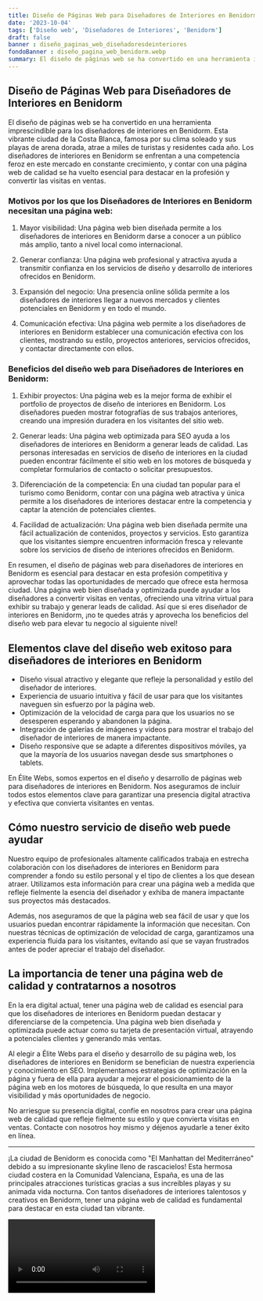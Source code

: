 ```yaml
---
title: Diseño de Páginas Web para Diseñadores de Interiores en Benidorm
date: '2023-10-04'
tags: ['Diseño web', 'Diseñadores de Interiores', 'Benidorm']
draft: false
banner : diseño_paginas_web_diseñadoresdeinteriores
fondoBanner : diseño_pagina_web_benidorm.webp
summary: El diseño de páginas web se ha convertido en una herramienta imprescindible para los diseñadores de interiores en Benidorm. Esta vibrante ciudad de la Costa Blanca, famosa por su clima soleado y sus playas de arena dorada, atrae a miles de turistas y residentes cada año. Los diseñadores de interiores en Benidorm se enfrentan a una competencia feroz en este mercado en constante crecimiento, y contar con una página web de calidad se ha vuelto esencial para destacar en la profesión y convertir las visitas en ventas.
---
```


## Diseño de Páginas Web para Diseñadores de Interiores en Benidorm

El diseño de páginas web se ha convertido en una herramienta imprescindible para los diseñadores de interiores en Benidorm. Esta vibrante ciudad de la Costa Blanca, famosa por su clima soleado y sus playas de arena dorada, atrae a miles de turistas y residentes cada año. Los diseñadores de interiores en Benidorm se enfrentan a una competencia feroz en este mercado en constante crecimiento, y contar con una página web de calidad se ha vuelto esencial para destacar en la profesión y convertir las visitas en ventas.

### Motivos por los que los Diseñadores de Interiores en Benidorm necesitan una página web:

1. Mayor visibilidad: Una página web bien diseñada permite a los diseñadores de interiores en Benidorm darse a conocer a un público más amplio, tanto a nivel local como internacional.

2. Generar confianza: Una página web profesional y atractiva ayuda a transmitir confianza en los servicios de diseño y desarrollo de interiores ofrecidos en Benidorm.

3. Expansión del negocio: Una presencia online sólida permite a los diseñadores de interiores llegar a nuevos mercados y clientes potenciales en Benidorm y en todo el mundo.

4. Comunicación efectiva: Una página web permite a los diseñadores de interiores en Benidorm establecer una comunicación efectiva con los clientes, mostrando su estilo, proyectos anteriores, servicios ofrecidos, y contactar directamente con ellos.

### Beneficios del diseño web para Diseñadores de Interiores en Benidorm:

1. Exhibir proyectos: Una página web es la mejor forma de exhibir el portfolio de proyectos de diseño de interiores en Benidorm. Los diseñadores pueden mostrar fotografías de sus trabajos anteriores, creando una impresión duradera en los visitantes del sitio web.

2. Generar leads: Una página web optimizada para SEO ayuda a los diseñadores de interiores en Benidorm a generar leads de calidad. Las personas interesadas en servicios de diseño de interiores en la ciudad pueden encontrar fácilmente el sitio web en los motores de búsqueda y completar formularios de contacto o solicitar presupuestos.

3. Diferenciación de la competencia: En una ciudad tan popular para el turismo como Benidorm, contar con una página web atractiva y única permite a los diseñadores de interiores destacar entre la competencia y captar la atención de potenciales clientes.

4. Facilidad de actualización: Una página web bien diseñada permite una fácil actualización de contenidos, proyectos y servicios. Esto garantiza que los visitantes siempre encuentren información fresca y relevante sobre los servicios de diseño de interiores ofrecidos en Benidorm.

En resumen, el diseño de páginas web para diseñadores de interiores en Benidorm es esencial para destacar en esta profesión competitiva y aprovechar todas las oportunidades de mercado que ofrece esta hermosa ciudad. Una página web bien diseñada y optimizada puede ayudar a los diseñadores a convertir visitas en ventas, ofreciendo una vitrina virtual para exhibir su trabajo y generar leads de calidad. Así que si eres diseñador de interiores en Benidorm, ¡no te quedes atrás y aprovecha los beneficios del diseño web para elevar tu negocio al siguiente nivel!

<GifSeo />

<Cta />

## Elementos clave del diseño web exitoso para diseñadores de interiores en Benidorm

- Diseño visual atractivo y elegante que refleje la personalidad y estilo del diseñador de interiores.
- Experiencia de usuario intuitiva y fácil de usar para que los visitantes naveguen sin esfuerzo por la página web.
- Optimización de la velocidad de carga para que los usuarios no se desesperen esperando y abandonen la página.
- Integración de galerías de imágenes y videos para mostrar el trabajo del diseñador de interiores de manera impactante.
- Diseño responsive que se adapte a diferentes dispositivos móviles, ya que la mayoría de los usuarios navegan desde sus smartphones o tablets.

En Élite Webs, somos expertos en el diseño y desarrollo de páginas web para diseñadores de interiores en Benidorm. Nos aseguramos de incluir todos estos elementos clave para garantizar una presencia digital atractiva y efectiva que convierta visitantes en ventas.

## Cómo nuestro servicio de diseño web puede ayudar

Nuestro equipo de profesionales altamente calificados trabaja en estrecha colaboración con los diseñadores de interiores en Benidorm para comprender a fondo su estilo personal y el tipo de clientes a los que desean atraer. Utilizamos esta información para crear una página web a medida que refleje fielmente la esencia del diseñador y exhiba de manera impactante sus proyectos más destacados.

Además, nos aseguramos de que la página web sea fácil de usar y que los usuarios puedan encontrar rápidamente la información que necesitan. Con nuestras técnicas de optimización de velocidad de carga, garantizamos una experiencia fluida para los visitantes, evitando así que se vayan frustrados antes de poder apreciar el trabajo del diseñador.

## La importancia de tener una página web de calidad y contratarnos a nosotros

En la era digital actual, tener una página web de calidad es esencial para que los diseñadores de interiores en Benidorm puedan destacar y diferenciarse de la competencia. Una página web bien diseñada y optimizada puede actuar como su tarjeta de presentación virtual, atrayendo a potenciales clientes y generando más ventas.

Al elegir a Élite Webs para el diseño y desarrollo de su página web, los diseñadores de interiores en Benidorm se benefician de nuestra experiencia y conocimiento en SEO. Implementamos estrategias de optimización en la página y fuera de ella para ayudar a mejorar el posicionamiento de la página web en los motores de búsqueda, lo que resulta en una mayor visibilidad y más oportunidades de negocio.

No arriesgue su presencia digital, confíe en nosotros para crear una página web de calidad que refleje fielmente su estilo y que convierta visitas en ventas. Contacte con nosotros hoy mismo y déjenos ayudarle a tener éxito en línea.

---

¡La ciudad de Benidorm es conocida como "El Manhattan del Mediterráneo" debido a su impresionante skyline lleno de rascacielos! Esta hermosa ciudad costera en la Comunidad Valenciana, España, es una de las principales atracciones turísticas gracias a sus increíbles playas y su animada vida nocturna. Con tantos diseñadores de interiores talentosos y creativos en Benidorm, tener una página web de calidad es fundamental para destacar en esta ciudad tan vibrante.

<Video />

<CtaBot job='Diseñadores de Interiores' city='Benidorm'/>

<Gmaps query='Benidorm+españa+maps' />